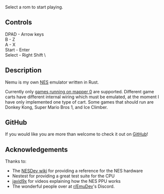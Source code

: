 

Select a rom to start playing.

## Controls

DPAD - Arrow keys \
B - Z \
A - X \
Start - Enter \
Select - Right Shift \

## Description

Nemu is my own
[NES](https://en.wikipedia.org/wiki/Nintendo_Entertainment_System) emulator
written in Rust.

Currently only [games running on mapper
0](https://nesdir.github.io/mapper0.html) are supported. Different game carts
have different internal wiring which must be emulated, at the moment I have
only implemented one type of cart. Some games that should run are Donkey Kong,
Super Mario Bros 1, and Ice Climber.

## GitHub

If you would like you are more than welcome to check it out on
[GitHub](https://github.com/quaqqer/nemu)!

## Acknowledgements

Thanks to:

- The [NESDev wiki](https://www.nesdev.org/) for providing a reference for the NES hardware
- Nestest for providing a great test suite for the CPU
- [javid9x](https://www.youtube.com/@javidx9) for videos explaining how the NES PPU works
- The wonderful people over at [r/EmuDev](https://www.reddit.com/r/EmuDev/)'s Discord.
